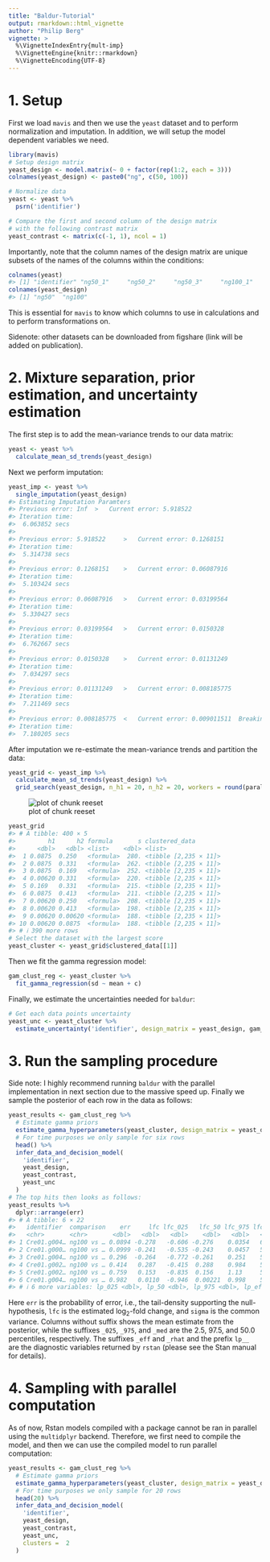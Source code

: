 ```yaml
---
title: "Baldur-Tutorial"
output: rmarkdown::html_vignette
author: "Philip Berg"
vignette: >
  %\VignetteIndexEntry{mult-imp}
  %\VignetteEngine{knitr::rmarkdown}
  %\VignetteEncoding{UTF-8}
---
```



# 1. Setup
First we load `mavis` and then we use the `yeast` dataset and to perform normalization and imputation. In addition, we will setup the model dependent variables we need.

```r
library(mavis)
# Setup design matrix
yeast_design <- model.matrix(~ 0 + factor(rep(1:2, each = 3)))
colnames(yeast_design) <- paste0("ng", c(50, 100))

# Normalize data
yeast <- yeast %>%
  psrn('identifier')

# Compare the first and second column of the design matrix
# with the following contrast matrix
yeast_contrast <- matrix(c(-1, 1), ncol = 1)
```
Importantly, note that the column names of the design matrix are unique subsets of the names of the columns within the conditions:

```r
colnames(yeast)
#> [1] "identifier" "ng50_1"     "ng50_2"     "ng50_3"     "ng100_1"    "ng100_2"    "ng100_3"
colnames(yeast_design)
#> [1] "ng50"  "ng100"
```
This is essential for `mavis` to know which columns to use in calculations and to perform transformations on.

Sidenote: other datasets can be downloaded from figshare (link will be added on publication).

# 2. Mixture separation, prior estimation, and uncertainty estimation
The first step is to add the mean-variance trends to our data matrix:

```r
yeast <- yeast %>%
  calculate_mean_sd_trends(yeast_design)
```
Next we perform imputation:

```r
yeast_imp <- yeast %>%
  single_imputation(yeast_design)
#> Estimating Imputation Paramters
#> Previous error: Inf 	>	Current error: 5.918522 
#> Iteration time:
#>  6.063852 secs 
#> 
#> Previous error: 5.918522 	>	Current error: 0.1268151 
#> Iteration time:
#>  5.314738 secs 
#> 
#> Previous error: 0.1268151 	>	Current error: 0.06087916 
#> Iteration time:
#>  5.103424 secs 
#> 
#> Previous error: 0.06087916 	>	Current error: 0.03199564 
#> Iteration time:
#>  5.330427 secs 
#> 
#> Previous error: 0.03199564 	>	Current error: 0.0150328 
#> Iteration time:
#>  6.762667 secs 
#> 
#> Previous error: 0.0150328 	>	Current error: 0.01131249 
#> Iteration time:
#>  7.034297 secs 
#> 
#> Previous error: 0.01131249 	>	Current error: 0.008185775 
#> Iteration time:
#>  7.211469 secs 
#> 
#> Previous error: 0.008185775 	<	Current error: 0.009011511 	Breaking 
#> Iteration time:
#>  7.180205 secs
```
After imputation we re-estimate the mean-variance trends and partition the data:

```r
yeast_grid <- yeast_imp %>%
  calculate_mean_sd_trends(yeast_design) %>%
  grid_search(yeast_design, n_h1 = 20, n_h2 = 20, workers = round(parallel::detectCores()/2))
```

![plot of chunk reeset](reeset-1.png)

```r
yeast_grid
#> # A tibble: 400 × 5
#>         h1      h2 formula       s clustered_data       
#>      <dbl>   <dbl> <list>    <dbl> <list>               
#>  1 0.0875  0.250   <formula>  280. <tibble [2,235 × 11]>
#>  2 0.0875  0.331   <formula>  262. <tibble [2,235 × 11]>
#>  3 0.0875  0.169   <formula>  252. <tibble [2,235 × 11]>
#>  4 0.00620 0.331   <formula>  220. <tibble [2,235 × 11]>
#>  5 0.169   0.331   <formula>  215. <tibble [2,235 × 11]>
#>  6 0.0875  0.413   <formula>  211. <tibble [2,235 × 11]>
#>  7 0.00620 0.250   <formula>  208. <tibble [2,235 × 11]>
#>  8 0.00620 0.413   <formula>  198. <tibble [2,235 × 11]>
#>  9 0.00620 0.00620 <formula>  188. <tibble [2,235 × 11]>
#> 10 0.00620 0.0875  <formula>  188. <tibble [2,235 × 11]>
#> # ℹ 390 more rows
# Select the dataset with the largest score
yeast_cluster <- yeast_grid$clustered_data[[1]]
```
Then we fit the gamma regression model:

```r
gam_clust_reg <- yeast_cluster %>%
  fit_gamma_regression(sd ~ mean + c)
```
Finally, we estimate the uncertainties needed for `baldur`:

```r
# Get each data points uncertainty
yeast_unc <- yeast_cluster %>%
  estimate_uncertainty('identifier', design_matrix = yeast_design, gam_clust_reg)
```
# 3. Run the sampling procedure
Side note: I highly recommend running `baldur` with the parallel implementation in next section due to the massive speed up.
Finally we sample the posterior of each row in the data as follows:

```r
yeast_results <- gam_clust_reg %>%
  # Estimate gamma priors
  estimate_gamma_hyperparameters(yeast_cluster, design_matrix = yeast_design) %>%
  # For time purposes we only sample for six rows
  head() %>%
  infer_data_and_decision_model(
    'identifier',
    yeast_design,
    yeast_contrast,
    yeast_unc
  )
# The top hits then looks as follows:
yeast_results %>%
  dplyr::arrange(err)
#> # A tibble: 6 × 22
#>   identifier  comparison    err     lfc lfc_025   lfc_50 lfc_975 lfc_eff lfc_rhat sigma sigma_025 sigma_50 sigma_975 sigma_eff sigma_rhat     lp
#>   <chr>       <chr>       <dbl>   <dbl>   <dbl>    <dbl>   <dbl>   <dbl>    <dbl> <dbl>     <dbl>    <dbl>     <dbl>     <dbl>      <dbl>  <dbl>
#> 1 Cre01.g004… ng100 vs … 0.0894 -0.278   -0.606 -0.276    0.0354   6657.    1.00  0.163    0.118     0.160     0.223     4610.      0.999  -4.88
#> 2 Cre01.g000… ng100 vs … 0.0999 -0.241   -0.535 -0.243    0.0457   5192.    1.00  0.140    0.0898    0.136     0.217     2690.      1.00    3.66
#> 3 Cre01.g004… ng100 vs … 0.296  -0.264   -0.772 -0.261    0.251    5814.    0.999 0.245    0.192     0.242     0.313     4419.      1.00  -16.9 
#> 4 Cre01.g002… ng100 vs … 0.414   0.287   -0.415  0.288    0.984    5219.    1.00  0.341    0.270     0.336     0.432     5241.      1.00  -23.6 
#> 5 Cre01.g002… ng100 vs … 0.759   0.153   -0.835  0.156    1.13     5902.    1.00  0.471    0.365     0.466     0.606     4350.      1.00  -21.8 
#> 6 Cre01.g004… ng100 vs … 0.982   0.0110  -0.946  0.00221  0.998    5928.    1.00  0.492    0.388     0.487     0.626     5237.      1.00  -24.3 
#> # ℹ 6 more variables: lp_025 <dbl>, lp_50 <dbl>, lp_975 <dbl>, lp_eff <dbl>, lp_rhat <dbl>, warnings <list>
```
Here `err` is the probability of error, i.e., the tail-density supporting the null-hypothesis, `lfc` is the estimated log$_2$-fold change, and `sigma` is the common variance.
Columns without suffix shows the mean estimate from the posterior, while the suffixes `_025`, `_975`, and `_med` are the 2.5, 97.5, and 50.0 percentiles, respectively.
The suffixes `_eff` and `_rhat` and the prefix `lp__` are the diagnostic variables returned by `rstan` (please see the Stan manual for details).

# 4. Sampling with parallel computation
As of now, Rstan models compiled with a package cannot be ran in parallel using the `multidplyr` backend.
Therefore, we first need to compile the model, and then we can use the compiled model to run parallel computation:

```r
yeast_results <- gam_clust_reg %>%
  # Estimate gamma priors
  estimate_gamma_hyperparameters(yeast_cluster, design_matrix = yeast_design) %>%
  # For time purposes we only sample for 20 rows
  head(20) %>%
  infer_data_and_decision_model(
    'identifier',
    yeast_design,
    yeast_contrast,
    yeast_unc,
    clusters =  2
  )
```
